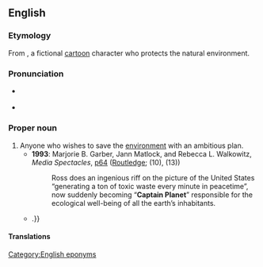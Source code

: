 ==English==

===Etymology===
From {{w|Captain Planet}}, a fictional [[cartoon]] character who protects the natural environment.

===Pronunciation===
* {{a|UK}} {{IPA|en|/ˈkæptɪn ˈplanɪt/}}
* {{a|US}} {{IPA|en|/ˈkæptɪn ˈplænət/}}

===Proper noun===
{{en-proper noun|head=[[captain|Captain]] [[planet|Planet]]}}

# Anyone who wishes to save the [[environment]] with an ambitious plan.
#* '''1993''': Marjorie B. Garber, Jann Matlock, and Rebecca L. Walkowitz, ''Media Spectacles'', [http://books.google.com/books?id=afZfG7yKpbcC&pg=PA64&dq=%22captain+planet%22&sig=Uw7ag3C46ks3IJ2jKFw1WFGzEPg p64] ([http://www.routledge.com/ Routledge]; {{ISBN|0415907519}} (10), {{ISBN|978-0415907514}} (13))
#*: Ross does an ingenious riff on the picture of the United States “generating a ton of toxic waste every minute in peacetime”, now suddenly becoming “'''Captain Planet'''” responsible for the ecological well-being of all the earth’s inhabitants.
#* {{quote-text|en|year=2004|author=William Hodding Carter|title=Stolen Water: Saving the Everglades from Its Friends, Foes, and Florida|page=59|passage=On July 1, 1999, Vice President Al Gore, '''Captain Planet''', presented the US Army Corps of Engineers plan to restore the Everglades to Congress, boldly going where no vice president had gone before {{...}}.}}

====Translations====
{{trans-top|Anyone who wishes to save the environment}}
{{trans-mid}}
{{trans-bottom}}

[[Category:English eponyms]]